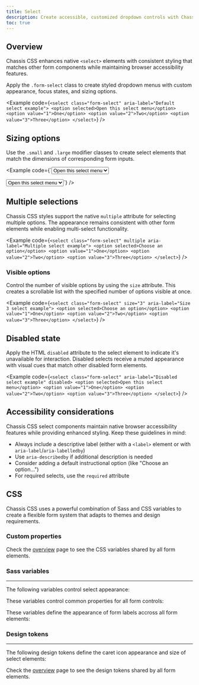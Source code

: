 ```yaml
---
title: Select
description: Create accessible, customized dropdown controls with Chassis CSS's enhanced native select styling.
toc: true
---
```


## Overview

Chassis CSS enhances native `<select>` elements with consistent styling that matches other form components while maintaining browser accessibility features.

Apply the `.form-select` class to create styled dropdown menus with custom appearance, focus states, and sizing options.

<Example code={`<select class="form-select" aria-label="Default select example">
    <option selected>Open this select menu</option>
    <option value="1">One</option>
    <option value="2">Two</option>
    <option value="3">Three</option>
  </select>`} />

## Sizing options

Use the `.small` and `.large` modifier classes to create select elements that match the dimensions of corresponding form inputs.

<Example code={`<select class="form-select large mb-medium" aria-label="Large select example">
    <option selected>Open this select menu</option>
    <option value="1">One</option>
    <option value="2">Two</option>
    <option value="3">Three</option>
  </select>

  <select class="form-select small" aria-label="Small select example">
    <option selected>Open this select menu</option>
    <option value="1">One</option>
    <option value="2">Two</option>
    <option value="3">Three</option>
  </select>`} />

## Multiple selections

Chassis CSS styles support the native `multiple` attribute for selecting multiple options. The appearance remains consistent with other form elements while enabling multi-select functionality.

<Example code={`<select class="form-select" multiple aria-label="Multiple select example">
    <option selected>Choose an option</option>
    <option value="1">One</option>
    <option value="2">Two</option>
    <option value="3">Three</option>
  </select>`} />

### Visible options

Control the number of visible options by using the `size` attribute. This creates a scrollable list with the specified number of options visible at once.

<Example code={`<select class="form-select" size="3" aria-label="Size 3 select example">
    <option selected>Choose an option</option>
    <option value="1">One</option>
    <option value="2">Two</option>
    <option value="3">Three</option>
  </select>`} />

## Disabled state

Apply the HTML `disabled` attribute to the select element to indicate it's unavailable for interaction. Disabled selects receive a muted appearance with visual cues that match other disabled form elements.

<Example code={`<select class="form-select" aria-label="Disabled select example" disabled>
    <option selected>Open this select menu</option>
    <option value="1">One</option>
    <option value="2">Two</option>
    <option value="3">Three</option>
  </select>`} />

## Accessibility considerations

Chassis CSS select components maintain native browser accessibility features while providing enhanced styling. Keep these guidelines in mind:

- Always include a descriptive label (either with a `<label>` element or with `aria-label`/`aria-labelledby`)
- Use `aria-describedby` if additional description is needed
- Consider adding a default instructional option (like "Choose an option...")
- For required selects, use the `required` attribute

## CSS

Chassis CSS uses a powerful combination of Sass and CSS variables to create a flexible form system that adapts to themes and design requirements.

<DocsCSS />

### Custom properties

<DocsCSSVars />

<ScssDocs name="form-input-variables" file="scss/placeholders/_form.scss" />

Check the [overview]([[docsref:forms/overview#custom-properties]]) page to see the CSS variables shared by all form elements.

### Sass variables

<DocsSASSVars notExposed={true} />

<hr />

The following variables control select appearance:

<ScssDocs name="form-select-variables" file="scss/_variables.scss" />

These variables control common properties for all form controls:

<ScssDocs name="form-input-variables" file="scss/_variables.scss" />

These variables define the appearance of form labels accross all form elements:

<ScssDocs name="form-label-variables" file="scss/_variables.scss" />

### Design tokens

<DocsDesignTokens />

<hr />

The following design tokens define the caret icon appearance and size of select elements:

<ScssDocs name="form-select-tokens" file="scss/tokens/_forms.scss" />

Check the [overview]([[docsref:forms/overview#design-tokens]]) page to see the design tokens shared by all form elements.
